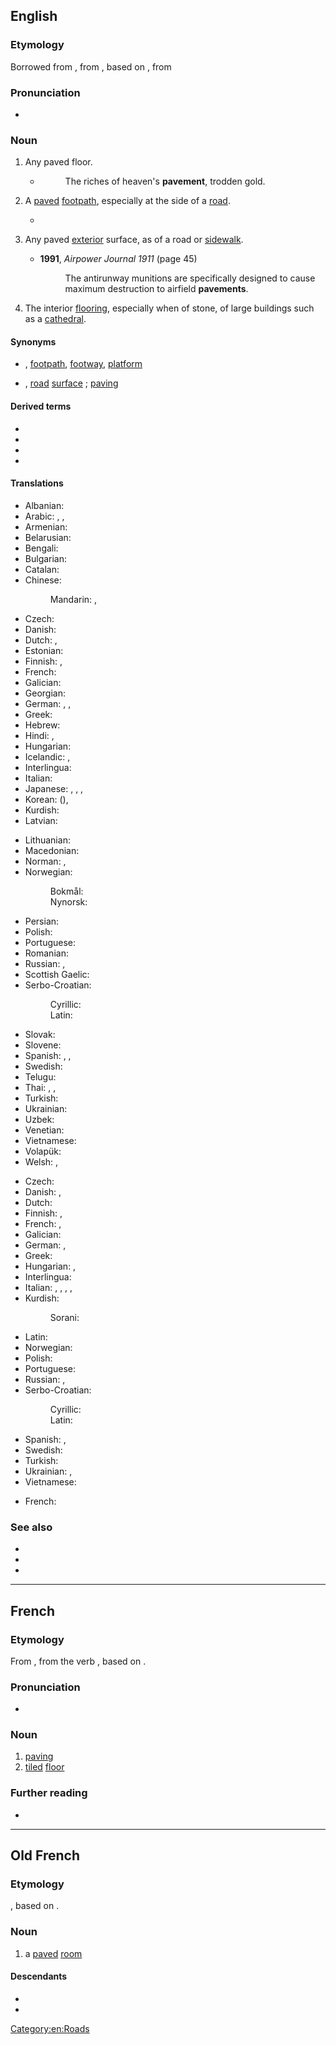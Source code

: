 ==English==

===Etymology===
Borrowed from {{bor|en|frm|pavement}}, from {{der|en|fro|pavement}}, based on {{der|en|la|pavimentum||a hard surface, a pounded surface}}, from {{m|la|paviō|pavire|to beat, to ram, to tread down}}

===Pronunciation===
* {{IPA|en|/ˈpeɪvmənt/}}

===Noun===
{{en-noun|-|s}}

# Any paved floor.
#* {{rfdatek|en|John Milton}}
#*: The riches of heaven's '''pavement''', trodden gold.
# {{lb|en|chiefly|British|India}} A [[pave]]d [[footpath]], especially at the side of a [[road]].
#* {{quote-book|en|year=1963|author={{w|Margery Allingham}}| title={{w|The China Governess}}| chapter=14| url=http://openlibrary.org/works/OL2004261W| passage=Nanny Broome was looking up at the outer wall. Just under the ceiling there were three lunette windows, heavily barred and blacked out in the normal way by centuries of grime. Their bases were on a level with the '''pavement''' outside, a narrow way which was several feet lower than the road behind the house.}}
# {{lb|en|US}} Any paved [[exterior]] surface, as of a road or [[sidewalk]].
#* '''1991''', ''Airpower Journal 1911'' (page 45)
#*: The antirunway munitions are specifically designed to cause maximum destruction to airfield '''pavements'''.
# The interior [[flooring]], especially when of stone, of large buildings such as a [[cathedral]].

====Synonyms====
* {{sense|footpath}} {{l|en|sidewalk}} {{qualifier|US}}, [[footpath]], [[footway]], [[platform]]
* {{sense|surface of road}} {{l|en|roadway}} {{qualifier|US}}, [[road]] [[surface]] {{qualifier|US}}; [[paving]]

====Derived terms====
* {{l|en|hit the pavement}}
* {{l|en|pavement cafe}}
* {{l|en|pavement pizza}}
* {{l|en|pound the pavement}}

====Translations====
{{trans-top|footpath}}
* Albanian: {{t+|sq|trotuar|m}}
* Arabic: {{t|ar|رَصِيف|m}}, {{t|ar|طَوَار|m}}, {{t|ar|طُوَار|m}}
* Armenian: {{t+|hy|մայթ}}
* Belarusian: {{t|be|тратуа́р|m}}
* Bengali: {{t|bn|ফুটপাত}}
* Bulgarian: {{t|bg|тротоа́р|m}}
* Catalan: {{t+|ca|vorera}}
* Chinese:
*: Mandarin: {{t+|cmn|人行道|tr=rénxíngdào|sc=Hani}}, {{t+|cmn|步道|tr=bùdào|sc=Hani}}
* Czech: {{t+|cs|chodník|m}}
* Danish: {{t+|da|fortov|n}}
* Dutch: {{t+|nl|stoep}}, {{t+|nl|trottoir|n}}
* Estonian: {{t|et|sillutis}}
* Finnish: {{t+|fi|jalkakäytävä}}, {{t|fi|katukäytävä}}
* French: {{t+|fr|trottoir|m}}
* Galician: {{t+|gl|beirarrúa|f}}
* Georgian: {{t|ka|ტროტუარი}}
* German: {{t+|de|Bürgersteig|m}}, {{t+|de|Gehweg|m}}, {{t+|de|Gehsteig|m}}
* Greek: {{t+|el|πεζοδρόμιο|n}}
* Hebrew: {{t+|he|מדרכה}}
* Hindi: {{t|hi|फ़ुटपाथ|m}}, {{t+|hi|फुटपाथ|m}}
* Hungarian: {{t+|hu|járda}}
* Icelandic: {{t|is|gangstétt|f}}, {{t|is|fortóv|n}}
* Interlingua: {{t|ia|trottoir}}
* Italian: {{t+|it|marciapiede|m}}
* Japanese: {{t+|ja|歩道|tr=ほどう, hodō}}, {{t+|ja|舗道|tr=ほどう, hodō}}, {{t|ja|舗装|tr=ほそう, hosō}}, {{t+|ja|人道|tr=じんどう, jindō|sc=Jpan}}
* Korean: {{t+|ko|보도}} ({{t+|ko|步道}}), {{t+|ko|인도}}
* Kurdish: {{t+|ku|peyarê|f}}
* Latvian: {{t|lv|trotuārs|m}}
{{trans-mid}}
* Lithuanian: {{t+|lt|danga|f}}
* Macedonian: {{t|mk|тротоар|m}}
* Norman: {{t|nrf|pavé|m}}, {{t|nrf|trottouaithe|m}}
* Norwegian:
*: Bokmål: {{t|nb|fortau|n}}
*: Nynorsk: {{t|nn|fortau|n}}
* Persian: {{t|fa|پیاده‌رو|tr=piyâde-rou}}
* Polish: {{t+|pl|chodnik|m}}
* Portuguese: {{t+|pt|calçada|f}}
* Romanian: {{t+|ro|caldarâm|n}}
* Russian: {{t+|ru|тротуа́р|m}}, {{t+|ru|мостова́я|f}}
* Scottish Gaelic: {{t|gd|cabhsair|m}}
* Serbo-Croatian:
*: Cyrillic: {{t|sh|тротоар|m}}
*: Latin: {{t+|sh|trotoar|m}}
* Slovak: {{t|sk|chodník|m}}
* Slovene: {{t+|sl|pločnik|m}}
* Spanish: {{t+|es|acera|f}}, {{qualifier|Guatemala|Mexico}} {{t+|es|banqueta|f}}, {{qualifier|Southern Cone}} {{t+|es|vereda|f}}
* Swedish: {{t+|sv|trottoar}}
* Telugu: {{t+|te|కాలిబాట}}
* Thai: {{t+|th|ทางเท้า|tr=taang-táao}}, {{t+|th|บาทวิถี|tr=bàat-wí-tǐi}}, {{t|th|ฟุตบาท|tr=fút-bàat}}
* Turkish: {{t+|tr|kaldırım}}
* Ukrainian: {{t|uk|тротуа́р|m}}
* Uzbek: {{t+|uz|trotuar}}
* Venetian: {{t+|vec|marciapìe|m}}
* Vietnamese: {{t+|vi|vỉa hè}}
* Volapük: {{t-needed|vo}}
* Welsh: {{t+|cy|palmant|m}}, {{t|cy|seri|m}}
{{trans-bottom}}

{{trans-top|surface of road}}
* Czech: {{t+|cs|vozovka|f}}
* Danish: {{t|da|vejbelægning|c}}, {{t|da|brolægning|c}} {{qualifier|cobblestones or similar}}
* Dutch: {{t+|nl|wegdek|n}}
* Finnish: {{t|fi|tiepäällyste}}, {{t|fi|päällyste}}
* French: {{t+|fr|revêtement|m}}, {{t+|fr|chaussée|f}}
* Galician: {{t+|gl|pavimento|m}}
* German: {{t+|de|Asphalt|m}}, {{t+|de|Pflaster|n}}
* Greek: {{t|el|πλακόστρωτο}}
* Hungarian: {{t|hu|útburkolat}}, {{t+|hu|kövezet}}
* Interlingua: {{t|ia|pavimento}}
* Italian: {{t|it|pavimentazione stradale|f}}, {{t+|it|pavimentazione|f}}, {{t+|it|manto|m}}, {{t+|it|manto stradale}}, {{t+|it|superficie|f}}
* Kurdish:
*: Sorani: {{t+|ku|بەردڕێز|sc=ku-Arab}}
{{trans-mid}}
* Latin: {{t|la|pavīmentum|n}}
* Norwegian: {{t|no|brulegging}}
* Polish: {{t|pl|nawierzchnia drogi|f}}
* Portuguese: {{t+|pt|pavimento|m}}
* Russian: {{t+|ru|мостова́я|f}}, {{t+|ru|асфа́льт|m}}
* Serbo-Croatian:
*: Cyrillic: {{t|sh|плочник|m|sc=Cyrl}}
*: Latin: {{t+|sh|pločnik|m}}
* Spanish: {{t+|es|pavimento|m}}, {{t+|es|asfalto|m}}
* Swedish: {{t|sv|stenläggning}}
* Turkish: {{t+|tr|kaldırım}}
* Ukrainian: {{t|uk|мостова́|f}}, {{t+|uk|бруківка}} {{qualifier|cobbled}}
* Vietnamese: {{t+|vi|vỉa hè}}
{{trans-bottom}}

{{trans-top|interior flooring, especially when of stone, of large buildings}}
* French: {{t+|fr|pavement|m}}
{{trans-mid}}
{{trans-bottom}}

===See also===
<!-- maybe or maybe not synonyms -->
* {{l|en|footpath}}
* {{l|en|sidewalk}}
* {{projectlink|wikipedia}}

[[Category:en:Roads]]

----

==French==

===Etymology===
From {{inh|fr|fro|pavement}}, from the verb {{suffix|fro|paver|ment|nocat=1}}, based on {{der|fr|la|pavimentum||a hard surface, a pounded surface}}.

===Pronunciation===
* {{fr-IPA}}

===Noun===
{{fr-noun|m}}

# [[paving]]
# [[tiled]] [[floor]]

===Further reading===
* {{R:TLFi}}

----

==Old French==

===Etymology===
{{suffix|fro|paver|ment}}, based on {{der|fro|la|pavimentum||a hard surface, a pounded surface}}.

===Noun===
{{fro-noun|m}}

# a [[paved]] [[room]]

====Descendants====
* {{desc|en|pavement}}
* {{desc|fr|pavement}}